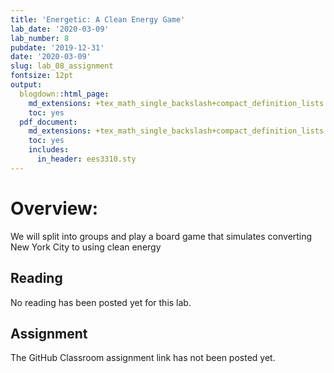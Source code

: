 ```yaml
---
title: 'Energetic: A Clean Energy Game'
lab_date: '2020-03-09'
lab_number: 8
pubdate: '2019-12-31'
date: '2020-03-09'
slug: lab_08_assignment
fontsize: 12pt
output:
  blogdown::html_page:
    md_extensions: +tex_math_single_backslash+compact_definition_lists
    toc: yes
  pdf_document:
    md_extensions: +tex_math_single_backslash+compact_definition_lists
    toc: yes
    includes:
      in_header: ees3310.sty
---
```

# Overview:

We will split into groups and play a board game that simulates converting New York City to using clean energy

## Reading

No reading has been posted yet for this lab.

## Assignment

The GitHub Classroom assignment link has not been posted yet.
